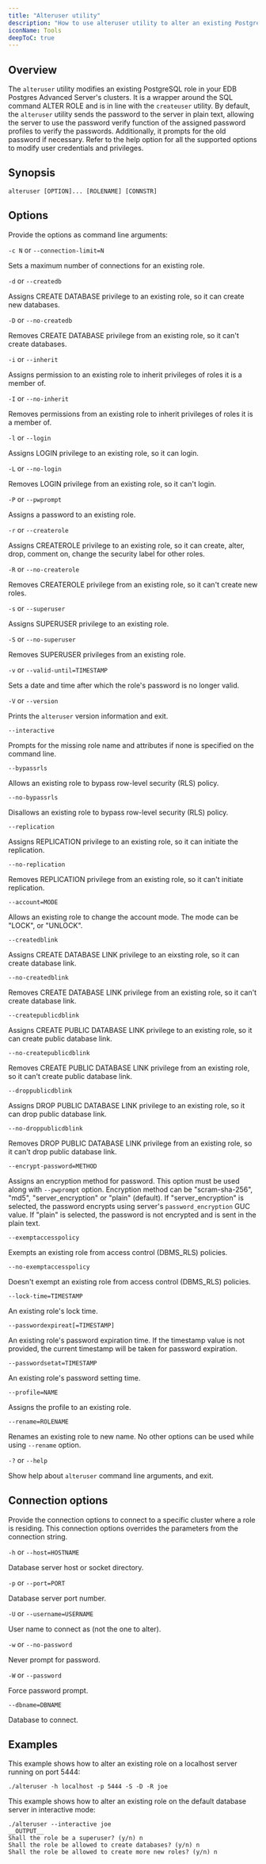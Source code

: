 ```yaml
---
title: "Alteruser utility"
description: "How to use alteruser utility to alter an existing PostgreSQL role in your EDB Postgres Advanced Server's databases"
iconName: Tools
deepToC: true
---
```


## Overview

The `alteruser` utility modifies an existing PostgreSQL role in your EDB Postgres Advanced Server's clusters. It is a wrapper around the SQL command ALTER ROLE and is in line with the `createuser` utility. By default, the `alteruser` utility sends the password to the server in plain text, allowing the server to use the password verify function of the assigned password profiles to verify the passwords. Additionally, it prompts for the old password if necessary. Refer to the help option for all the supported options to modify user credentials and privileges.


## Synopsis

```
alteruser [OPTION]... [ROLENAME] [CONNSTR]
```

## Options

Provide the options as command line arguments:

`-c N` or `--connection-limit=N`  

 Sets a maximum number of connections for an existing role.

`-d` or `--createdb`            

 Assigns CREATE DATABASE privilege to an existing role, so it can create new databases.

`-D` or `--no-createdb`         

 Removes CREATE DATABASE privilege from an existing role, so it can't create databases.

`-i` or `--inherit`             

 Assigns permission to an existing role to inherit privileges of roles it is a member of.

`-I` or `--no-inherit`          

 Removes permissions from an existing role to inherit privileges of roles it is a member of.
  
`-l` or `--login`               
 
 Assigns LOGIN privilege to an existing role, so it can login.

`-L` or `--no-login`            

 Removes LOGIN privilege from an existing role, so it can't login.
  
`-P` or `--pwprompt`            

 Assigns a password to an existing role.
  
`-r` or `--createrole`          

 Assigns CREATEROLE privilege to an existing role, so it can create, alter, drop, comment on, change the security label for other roles.
  
`-R` or `--no-createrole`       

 Removes CREATEROLE privilege from an existing role, so it can't create new roles.
  
`-s` or `--superuser`           

 Assigns SUPERUSER privilege to an existing role.
  
`-S` or `--no-superuser`        

 Removes SUPERUSER privileges from an existing role.
  
`-v` or `--valid-until=TIMESTAMP`
                            
 Sets a date and time after which the role's password is no longer valid.
  
`-V` or `--version`             

 Prints the `alteruser` version information and exit.
  
`--interactive`             

 Prompts for the missing role name and attributes if none is specified on the command line.
  
`--bypassrls`               

 Allows an existing role to bypass row-level security (RLS) policy.
  
`--no-bypassrls`            
 
 Disallows an existing role to bypass row-level security (RLS) policy.
  
`--replication`             

 Assigns REPLICATION privilege to an existing role, so it can initiate the replication.
  
`--no-replication`          
 
 Removes REPLICATION privilege from an existing role, so it can't initiate replication.
  
`--account=MODE`            

 Allows an existing role to change the account mode. The mode can be "LOCK", or "UNLOCK".
  
`--createdblink`            

 Assigns CREATE DATABASE LINK privilege to an eixsting role, so it can create database link.
  
`--no-createdblink`         

 Removes CREATE DATABASE LINK privilege from an existing role, so it can't create database link.
  
`--createpublicdblink`      

 Assigns CREATE PUBLIC DATABASE LINK privilege to an existing role, so it can create public database link.
  
`--no-createpublicdblink`   

 Removes CREATE PUBLIC DATABASE LINK privilege from an existing role, so it can't create public database link.
  
`--droppublicdblink`        

 Assigns DROP PUBLIC DATABASE LINK privilege to an existing role, so it can drop public database link.
  
`--no-droppublicdblink`     

 Removes DROP PUBLIC DATABASE LINK privilege from an existing role, so it can't drop public database link.
  
`--encrypt-password=METHOD`

 Assigns an encryption method for password. This option must be used along with `--pwprompt` option. Encryption method can be "scram-sha-256", "md5", "server_encryption" or "plain" (default). If "server_encryption" is selected, the password encrypts using server's `password_encryption` GUC value. If "plain" is selected, the password is not encrypted and is sent in the plain text.

`--exemptaccesspolicy`      

 Exempts an existing role from access control (DBMS_RLS) policies.
  
`--no-exemptaccesspolicy`   

 Doesn't exempt an existing role from access control (DBMS_RLS) policies.
  
`--lock-time=TIMESTAMP`     

 An existing role's lock time.
  
`--passwordexpireat[=TIMESTAMP]`
                            
 An existing role's password expiration time. If the timestamp value is not provided, the current timestamp will be taken for password expiration.
  
`--passwordsetat=TIMESTAMP`
                            
 An existing role's password setting time.
  
`--profile=NAME`            

 Assigns the profile to an existing role.
  
`--rename=ROLENAME`         

 Renames an existing role to new name. No other options can be used while using `--rename` option.
  
`-?` or `--help`                

 Show help about `alteruser` command line arguments, and exit.


## Connection options

Provide the connection options to connect to a specific cluster where a role is residing. This connection options overrides the parameters from the connection string.

`-h` or `--host=HOSTNAME`       
 
 Database server host or socket directory.

`-p` or `--port=PORT`           

 Database server port number.

`-U` or `--username=USERNAME`   

 User name to connect as (not the one to alter).

`-w` or `--no-password`         

 Never prompt for password.

`-W` or `--password`            

 Force password prompt.
  
`--dbname=DBNAME`           

 Database to connect.

## Examples

This example shows how to alter an existing role on a localhost server running on port 5444:

```
./alteruser -h localhost -p 5444 -S -D -R joe
```

This example shows how to alter an existing role on the default database server in interactive mode:

```
./alteruser --interactive joe
__OUTPUT__
Shall the role be a superuser? (y/n) n
Shall the role be allowed to create databases? (y/n) n
Shall the role be allowed to create more new roles? (y/n) n
```